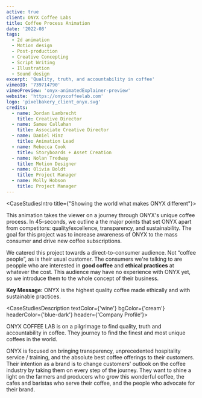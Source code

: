 ```yaml
---
active: true
client: ONYX Coffee Labs
title: Coffee Process Animation
date: '2022-08'
tags:
  - 2d animation
  - Motion design
  - Post-production
  - Creative Concepting
  - Script Writing
  - Illustration
  - Sound design
excerpt: 'Quality, truth, and accountability in coffee'
vimeoID: '739714790'
vimeoPreview: 'onyx-animatedExplainer-preview'
website: 'https://onyxcoffeelab.com'
logo: 'pixelbakery_client_onyx.svg'
credits:
  - name: Jordan Lambrecht
    title: Creative Director
  - name: Samee Callahan
    title: Associate Creative Director
  - name: Daniel Hinz
    title: Animation Lead
  - name: Rebecca Cook
    title: Storyboards + Asset Creation
  - name: Nolan Tredway
    title: Motion Designer
  - name: Olivia Boldt
    title: Project Manager
  - name: Molly Hobson
    title: Project Manager
---
```


<CaseStudiesIntro title={"Showing the world what makes ONYX different"}>

This animation takes the viewer on a journey through ONYX's unique coffee process. In 45-seconds, we outline a the major points that set ONYX apart from competitors: quality/excellence, transparency, and sustainability. The goal for this project was to increase awareness of ONYX to the mass consumer and drive new coffee subscriptions.

We catered this project towards a direct-to-consumer audience. Not “coffee people”, as is their usual customer. The consumers we're talking to are peopple who are interested in **good coffee** and **ethical practices** at whatever the cost. This audience may have no experience with ONYX yet, so we introduce them to the whole concept of their business.

**Key Message:** ONYX is the highest quality coffee made ethically and with sustainable practices.


</CaseStudiesIntro>


<CaseStudiesDescription textColor={'wine'} bgColor={'cream'} headerColor={'blue-dark'} header={'Company Profile'}>

ONYX COFFEE LAB is on a pilgrimage to find quality, truth and accountability in coffee. They journey to find the finest and most unique coffees in the world.

ONYX is focused on bringing transparency, unprecedented hospitality service / training, and the absolute best coffee offerings to their customers. Their intention as a brand is to change customers' outlook on the coffee industry by taking them on every step of the journey. They want to shine a light on the farmers and producers who grow this wonderful coffee, the cafes and baristas who serve their coffee, and the people who advocate for their brand.

</CaseStudiesDescription>

